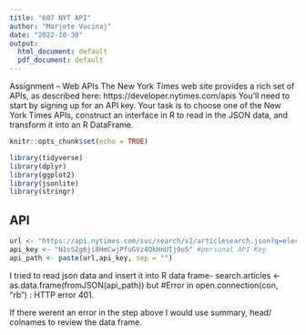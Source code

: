 ```yaml
---
title: "607 NYT API"
author: "Marjete Vucinaj"
date: "2022-10-30"
output:
  html_document: default
  pdf_document: default
---
```

Assignment – Web APIs
The New York Times web site provides a rich set of APIs, as described here: https://developer.nytimes.com/apis
You’ll need to start by signing up for an API key. Your task is to choose one of the New York Times APIs, construct an interface in R to read in the JSON data, and transform it into an R DataFrame.

```r
knitr::opts_chunk$set(echo = TRUE)
```

```r
library(tidyverse)
library(dplyr)
library(ggplot2)
library(jsonlite)
library(stringr)
```


## API

```r
url <- "https://api.nytimes.com/svc/search/v2/articlesearch.json?q=election&api-key=yourkey"
api_key <- "N1sS2g6ji8HmCwjPfuGVz4QkHnUIj9oS" #personal API Key
api_path <- paste(url,api_key, sep = "")
```

I tried to read json data and insert it into R data frame- search.articles <- as.data.frame(fromJSON(api_path)) but #Error in open.connection(con, "rb") : HTTP error 401.


If there werent an error in the step above I would use summary, head/ colnames to review the data frame.


